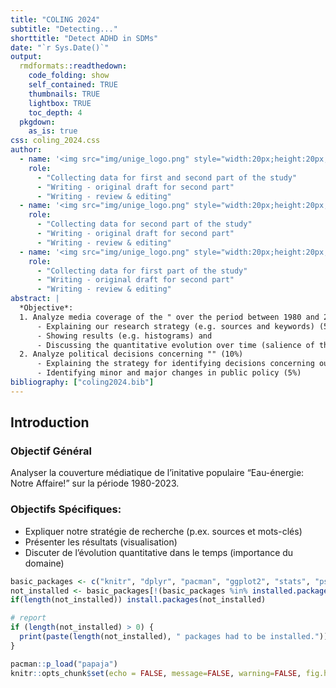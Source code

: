 ```yaml
---
title: "COLING 2024"
subtitle: "Detecting..."
shorttitle: "Detect ADHD in SDMs"
date: "`r Sys.Date()`"
output:
  rmdformats::readthedown:
    code_folding: show
    self_contained: TRUE
    thumbnails: TRUE
    lightbox: TRUE
    toc_depth: 4
  pkgdown:
    as_is: true    
css: coling_2024.css
author:
  - name: '<img src="img/unige_logo.png" style="width:20px;height:20px;border:#00FFFFFF;"> Juan Barrios'
    role:
      - "Collecting data for first and second part of the study"
      - "Writing - original draft for second part"
      - "Writing - review & editing"
  - name: '<img src="img/unige_logo.png" style="width:20px;height:20px;border:#00FFFFFF;"> Simon Gabay'
    role:
      - "Collecting data for second part of the study"
      - "Writing - original draft for second part"
      - "Writing - review & editing"
  - name: '<img src="img/unige_logo.png" style="width:20px;height:20px;border:#00FFFFFF;"> Florian Cafiero'
    role:
      - "Collecting data for first part of the study"
      - "Writing - original draft for second part"
      - "Writing - review & editing"
abstract: |
  *Objective*:  
  1. Analyze media coverage of the " over the period between 1980 and 2023 (15%)
      - Explaining our research strategy (e.g. sources and keywords) (5%)
      - Showing results (e.g. histograms) and 
      - Discussing the quantitative evolution over time (salience of the field) (10%)
  2. Analyze political decisions concerning "" (10%)
      - Explaining the strategy for identifying decisions concerning our public policy area (5%)
      - Identifying minor and major changes in public policy (5%)
bibliography: ["coling2024.bib"]
---
```



## Introduction

### Objectif Général

Analyser la couverture médiatique de l'initative populaire "Eau-énergie: Notre Affaire!" sur la période 1980-2023.

### Objectifs Spécifiques:

* Expliquer notre stratégie de recherche (p.ex. sources et mots-clés)
* Présenter les résultats (visualisation) 
* Discuter de l'évolution quantitative dans le temps (importance du domaine)
      
```r
basic_packages <- c("knitr", "dplyr", "pacman", "ggplot2", "stats", "psych")                                        # Specify your packages
not_installed <- basic_packages[!(basic_packages %in% installed.packages()[ , "Package"])]    # Extract not installed packages
if(length(not_installed)) install.packages(not_installed) 

# report
if (length(not_installed) > 0) {
  print(paste(length(not_installed), " packages had to be installed.")) # Print information to console
}     

pacman::p_load("papaja")
knitr::opts_chunk$set(echo = FALSE, message=FALSE, warning=FALSE, fig.height=2, fig.width=4)
```

